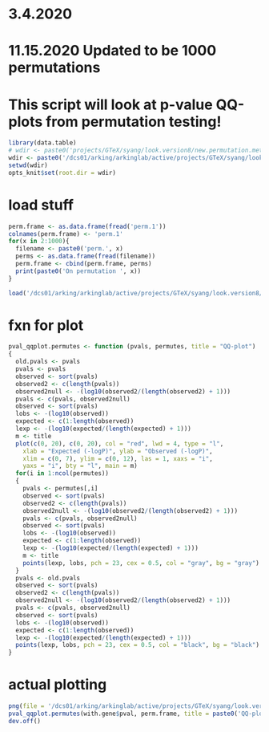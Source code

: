 # 3.4.2020
# 11.15.2020 Updated to be 1000 permutations

# This script will look at p-value QQ-plots from permutation testing!
```r
library(data.table)
# wdir <- paste0('projects/GTeX/syang/look.version8/new.permutation.method/Whole Blood')
wdir <- paste0('/dcs01/arking/arkinglab/active/projects/GTeX/syang/look.version8/new.permutation.method/Whole Blood')
setwd(wdir)
opts_knit$set(root.dir = wdir)
```
		
# load stuff
```r
perm.frame <- as.data.frame(fread('perm.1'))
colnames(perm.frame) <- 'perm.1'
for(x in 2:1000){
  filename <- paste0('perm.', x)
  perms <- as.data.frame(fread(filename))
  perm.frame <- cbind(perm.frame, perms)
  print(paste0('On permutation ', x))
}

load('/dcs01/arking/arkinglab/active/projects/GTeX/syang/look.version8/Whole Blood/with.gene.rds')
```

# fxn for plot
```r
pval_qqplot.permutes <- function (pvals, permutes, title = "QQ-plot")
{
  old.pvals <- pvals
  pvals <- pvals
  observed <- sort(pvals)
  observed2 <- c(length(pvals))
  observed2null <- -(log10(observed2/(length(observed2) + 1)))
  pvals <- c(pvals, observed2null)
  observed <- sort(pvals)
  lobs <- -(log10(observed))
  expected <- c(1:length(observed))
  lexp <- -(log10(expected/(length(expected) + 1)))
  m <- title
  plot(c(0, 20), c(0, 20), col = "red", lwd = 4, type = "l",
    xlab = "Expected (-logP)", ylab = "Observed (-logP)",
    xlim = c(0, 7), ylim = c(0, 12), las = 1, xaxs = "i",
    yaxs = "i", bty = "l", main = m)
  for(i in 1:ncol(permutes))
  {
    pvals <- permutes[,i]
    observed <- sort(pvals)
    observed2 <- c(length(pvals))
    observed2null <- -(log10(observed2/(length(observed2) + 1)))
    pvals <- c(pvals, observed2null)
    observed <- sort(pvals)
    lobs <- -(log10(observed))
    expected <- c(1:length(observed))
    lexp <- -(log10(expected/(length(expected) + 1)))
    m <- title
    points(lexp, lobs, pch = 23, cex = 0.5, col = "gray", bg = "gray")
  }
  pvals <- old.pvals
  observed <- sort(pvals)
  observed2 <- c(length(pvals))
  observed2null <- -(log10(observed2/(length(observed2) + 1)))
  pvals <- c(pvals, observed2null)
  observed <- sort(pvals)
  lobs <- -(log10(observed))
  expected <- c(1:length(observed))
  lexp <- -(log10(expected/(length(expected) + 1)))
  points(lexp, lobs, pch = 23, cex = 0.5, col = "black", bg = "black")
}
```

# actual plotting
```r
png(file = '/dcs01/arking/arkinglab/active/projects/GTeX/syang/look.version8/pval_plot.png', width = 600, height = 400, units = 'px')
pval_qqplot.permutes(with.gene$pval, perm.frame, title = paste0('QQ-plot for Whole Blood')) 
dev.off()
```